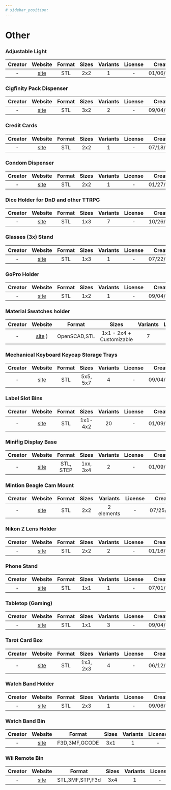 ```yaml
---
# sidebar_position:
---
```


# Other

### Adjustable Light
| Creator | Website | Format | Sizes | Variants | License | Created |
| :-: | :-: | :-: | :-: | :-: | :-: | :-: |
| - | [site](https://www.printables.com/en/model/273727-adjustable-light) | STL | 2x2 | 1 | - | 01/06/2023 |

### Cigfinity Pack Dispenser
| Creator | Website | Format | Sizes | Variants | License | Created |
| :-: | :-: | :-: | :-: | :-: | :-: | :-: |
| - | [site](https://thangs.com/designer/Machenna56k/3d-model/Gridfinity%20%7C%20Cigfinity%20Pack%20Dispenser-212826) | STL | 3x2 | 2 | - | 09/04/2022 |

### Credit Cards
| Creator | Website | Format | Sizes | Variants | License | Created |
| :-: | :-: | :-: | :-: | :-: | :-: | :-: |
| - | [site](https://thangs.com/designer/Alex%20Dresko/3d-model/Gridfinity%2520credit%2520cards%25202x2-7-192951) | STL | 2x2 | 1 | - | 07/18/2022 |

### Condom Dispenser
| Creator | Website | Format | Sizes | Variants | License | Created |
| :-: | :-: | :-: | :-: | :-: | :-: | :-: |
| - | [site](https://www.printables.com/model/269273-condom-dispenser) | STL | 2x2 | 1 | - | 01/27/2024 |

### Dice Holder for DnD and other TTRPG
| Creator | Website | Format | Sizes | Variants | License | Created |
| :-: | :-: | :-: | :-: | :-: | :-: | :-: |
| - | [site](https://www.printables.com/model/295485-gridfinity-dice-holder-for-dnd-and-other-ttrpg) | STL | 1x3 | 7 | - | 10/26/2022 |

### Glasses (3x) Stand
| Creator | Website | Format | Sizes | Variants | License | Created |
| :-: | :-: | :-: | :-: | :-: | :-: | :-: |
| - | [site](https://www.printables.com/model/245600-gridfinity-glasses-3x-stand) | STL | 1x3 | 1 | - | 07/22/2022 |

### GoPro Holder
| Creator | Website | Format | Sizes | Variants | License | Created |
| :-: | :-: | :-: | :-: | :-: | :-: | :-: |
| - | [site](https://thangs.com/designer/martinwew/3d-model/Gridfinity%202x1%20gopro%20holder.STL-313028) | STL | 1x2 | 1 | - | 09/04/2022 |

### Material Swatches holder
| Creator | Website | Format | Sizes | Variants | License | Created |
| :-: | :-: | :-: | :-: | :-: | :-: | :-: |
| - | [site](https://www.printables.com/model/587675-gridfinity-material-swatches-holder-v2-parametric) ) | OpenSCAD,STL | 1x1 - 2x4 + Customizable | 7 | - | 02/14/2024 |

### Mechanical Keyboard Keycap Storage Trays
| Creator | Website | Format | Sizes | Variants | License | Created |
| :-: | :-: | :-: | :-: | :-: | :-: | :-: |
| - | [site](https://thangs.com/designer/LengAwaits/3d-model/Gridfinity%2520Mechanical%2520Keyboard%2520Keycap%2520Storage%2520Trays%2520(5x5%2520and%25205x7)-238569) | STL | 5x5, 5x7 | 4 | - | 09/04/2022 |

### Label Slot Bins
| Creator | Website | Format | Sizes | Variants | License | Created |
| :-: | :-: | :-: | :-: | :-: | :-: | :-: |
| - | [site](https://thangs.com/designer/galile0/3d-model/galile0%27s%20Label%20Slot%20Bins%20for%20Gridfinity-987328) | STL | 1x1-4x2 | 20 | - | 01/09/2024 |

### Minifig Display Base
| Creator | Website | Format | Sizes | Variants | License | Created |
| :-: | :-: | :-: | :-: | :-: | :-: | :-: |
| - | [site](https://www.printables.com/model/284008-gridfinity-minifig-display-base) | STL, STEP | 1xx, 3x4 | 2 | - | 01/09/2023 |

### Mintion Beagle Cam Mount
| Creator | Website | Format | Sizes | Variants | License | Created |
| :-: | :-: | :-: | :-: | :-: | :-: | :-: |
| - | [site](https://thangs.com/designer/ZackFreedman/3d-model/Gridfinity%2520Mintion%2520Beagle%2520Cam%2520Mount-174265) | STL | 2x2 | 2 elements | - | 07/25/2022 |

### Nikon Z Lens Holder
| Creator | Website | Format | Sizes | Variants | License | Created |
| :-: | :-: | :-: | :-: | :-: | :-: | :-: |
| - | [site](https://www.printables.com/model/720657-nikon-z-lend-holder-for-gridfinity) | STL | 2x2 | 2 | - | 01/16/2024 |

### Phone Stand
| Creator | Website | Format | Sizes | Variants | License | Created |
| :-: | :-: | :-: | :-: | :-: | :-: | :-: |
| - | [site](https://www.printables.com/model/177160-gridfinity-phone-stand) | STL | 1x1 | 1 | - | 07/01/2022 |

### Tabletop (Gaming)
| Creator | Website | Format | Sizes | Variants | License | Created |
| :-: | :-: | :-: | :-: | :-: | :-: | :-: |
| - | [site](https://www.thingiverse.com/thing:5454853) | STL | 1x1 | 3 | - | 09/04/2022 |

### Tarot Card Box
| Creator | Website | Format | Sizes | Variants | License | Created |
| :-: | :-: | :-: | :-: | :-: | :-: | :-: |
| - | [site](https://www.printables.com/model/199465-gridfinity-boxes-for-tarot-cards) | STL | 1x3, 2x3 | 4 | - | 06/12/2022 |

### Watch Band Holder
| Creator | Website | Format | Sizes | Variants | License | Created |
| :-: | :-: | :-: | :-: | :-: | :-: | :-: |
| - | [site](https://www.printables.com/model/268905-gridfinity-watch-band-holder) | STL | 2x3 | 1 | - | 09/06/2022 |

### Watch Band Bin
| Creator | Website | Format | Sizes | Variants | License | Created |
| :-: | :-: | :-: | :-: | :-: | :-: | :-: |
| - | [site](https://www.reddit.com/r/gridfinity/comments/18etpfi/watch_band_bin_3x1_vase_mode/) | F3D,3MF,GCODE | 3x1 | 1 | - | 12/26/2023 |

### Wii Remote Bin
| Creator | Website | Format | Sizes | Variants | License | Created |
| :-: | :-: | :-: | :-: | :-: | :-: | :-: |
| - | [site](https://www.printables.com/model/810571-gridfinity-wii-remote-bin) | STL,3MF,STP,F3d | 3x4 | 1 | - | 03/19/2024 |
